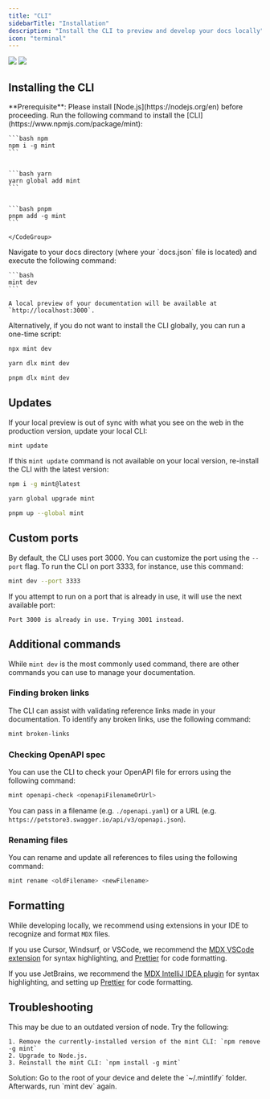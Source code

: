```yaml
---
title: "CLI"
sidebarTitle: "Installation"
description: "Install the CLI to preview and develop your docs locally"
icon: "terminal"
---
```


<img
  className="block dark:hidden my-0 pointer-events-none"
  src="/images/installation/local-development-light.png"
/>
<img
  className="hidden dark:block my-0 pointer-events-none"
  src="/images/installation/local-development-dark.png"
/>

## Installing the CLI

<Info>
  **Prerequisite**: Please install [Node.js](https://nodejs.org/en) before proceeding.
</Info>

<Steps>
  <Step title="Install the CLI.">
    Run the following command to install the [CLI](https://www.npmjs.com/package/mint):
    <CodeGroup>

    ```bash npm
    npm i -g mint
    ```


    ```bash yarn
    yarn global add mint
    ```


    ```bash pnpm
    pnpm add -g mint
    ```

    </CodeGroup>
  </Step>
  <Step title="Preview locally.">
    Navigate to your docs directory (where your `docs.json` file is located) and execute the following command:

    ```bash
    mint dev
    ```

    A local preview of your documentation will be available at `http://localhost:3000`.
  </Step>
</Steps>

Alternatively, if you do not want to install the CLI globally, you can run a one-time script:

<CodeGroup>

```bash npm
npx mint dev
```


```bash yarn
yarn dlx mint dev
```


```bash pnpm
pnpm dlx mint dev
```

</CodeGroup>

## Updates

If your local preview is out of sync with what you see on the web in the production version, update your local CLI:

```bash
mint update
```

If this `mint update` command is not available on your local version, re-install the CLI with the latest version:

<CodeGroup>

```bash npm
npm i -g mint@latest
```


```bash yarn
yarn global upgrade mint
```


```bash pnpm
pnpm up --global mint
```

</CodeGroup>

## Custom ports

By default, the CLI uses port 3000. You can customize the port using the `--port` flag. To run the CLI on port 3333, for instance, use this command:

```bash
mint dev --port 3333
```

If you attempt to run on a port that is already in use, it will use the next available port:

```mdx
Port 3000 is already in use. Trying 3001 instead.
```

## Additional commands

While `mint dev` is the most commonly used command, there are other commands you can use to manage your documentation.

### Finding broken links

The CLI can assist with validating reference links made in your documentation. To identify any broken links, use the following command:

```bash
mint broken-links
```

### Checking OpenAPI spec

You can use the CLI to check your OpenAPI file for errors using the following command:

```bash
mint openapi-check <openapiFilenameOrUrl>
```

You can pass in a filename (e.g. `./openapi.yaml`) or a URL (e.g. `https://petstore3.swagger.io/api/v3/openapi.json`).

### Renaming files

You can rename and update all references to files using the following command:

```bash
mint rename <oldFilename> <newFilename>
```

## Formatting

While developing locally, we recommend using extensions in your IDE to recognize and format `MDX` files.

If you use Cursor, Windsurf, or VSCode, we recommend the [MDX VSCode extension](https://marketplace.visualstudio.com/items?itemName=unifiedjs.vscode-mdx) for syntax highlighting, and [Prettier](https://marketplace.visualstudio.com/items?itemName=esbenp.prettier-vscode) for code formatting.

If you use JetBrains, we recommend the [MDX IntelliJ IDEA plugin](https://plugins.jetbrains.com/plugin/14944-mdx) for syntax highlighting, and setting up [Prettier](https://prettier.io/docs/webstorm) for code formatting.

## Troubleshooting

<AccordionGroup>
  <Accordion title='Error: Could not load the "sharp" module using the darwin-arm64 runtime'>
    This may be due to an outdated version of node. Try the following:

    1. Remove the currently-installed version of the mint CLI: `npm remove -g mint`
    2. Upgrade to Node.js.
    3. Reinstall the mint CLI: `npm install -g mint`
  </Accordion>
  <Accordion title="Issue: Encountering an unknown error">
    Solution: Go to the root of your device and delete the `~/.mintlify` folder. Afterwards, run `mint dev` again.
  </Accordion>
</AccordionGroup>
